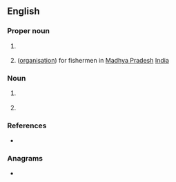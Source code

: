 {{also|ṯms}}
==English==

===Proper noun===
{{en-proper noun}}

# {{lb|en|cricket}} {{initialism of|en|[[test|Test]] [[match|Match]] [[special|Special]]}}
# ([[organisation]]) for fishermen in  [[Madhya Pradesh]] [[India]] 

===Noun===
{{en-noun|s|es}}

# {{lb|en|medicine}} {{initialism of|en|[[transcranial|Transcranial]] [[magnetic|Magnetic]] [[stimulation|Stimulation]]}}
# {{lb|en|translation studies}} {{initialism of|en|[[translation|Translation]] [[management|Management]] [[system|System]]}}
#: {{cot|en|CMS}}

===References===
* {{pedia}}

===Anagrams===
* {{anagrams|en|a=mst|MST|MTS|MTs|Mst.|Mts|Mts.|SMT|STM|mts|mts.}}
